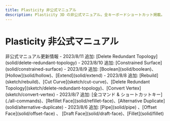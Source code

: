 ```yaml
---
title: Plasticity 非公式マニュアル
description: Plasticity 3D の非公式マニュアル。全キーボードショートカット掲載。日々更新中！
---
```


# Plasticity 非公式マニュアル

<Cards>
    <Card title="All commands & Shortcut Keys" href="./all-commands" />
    <Card title="Getting Started" href="./start" />
    <Card title="3D Viewport" href="./3d-viewport" />
    <Card title="Tools" href="./tool" />
    <Card title="Common Commands" href="./common" />
    <Card title="Sketch Commands" href="./sketch" />
    <Card title="Solid Commands" href="./solid" />
    <Card title="CAD Essentials" href="./cad-essentials" />
</Cards>

<Callout type="info" emoji="ℹ️">
非公式マニュアル更新情報
- 2023/8/11 追加: [Delete Redundant Topology](solid/delete-redundant-topology)
- 2023/8/10 追加: [Constrained Surface](solid/constrained-surface)
- 2023/8/9 追加: [Boolean](solid/boolean)、[Hollow](solid/hollow)、[Extend](solid/extend) 
- 2023/8/8 追加: [Rebuild](sketch/rebuild)、[Cut Curve](sketch/cut-curve)、[Delete Redundant Topology](sketch/delete-redundant-topology)、[Convert Vertex](sketch/convert-vertex) 
- 2023/8/7 追加: [全コマンド & ショートカットキー](./all-commands)、[Refillet Face](solid/refillet-face)、[Alternative Duplicate](solid/alternative-duplicate) 
- 2023/8/6 追加: [Pipe](solid/pipe) 、[Offset Face](solid/offset-face) 、 [Draft Face](solid/draft-face)、[Fillet](solid/fillet)
</Callout>
